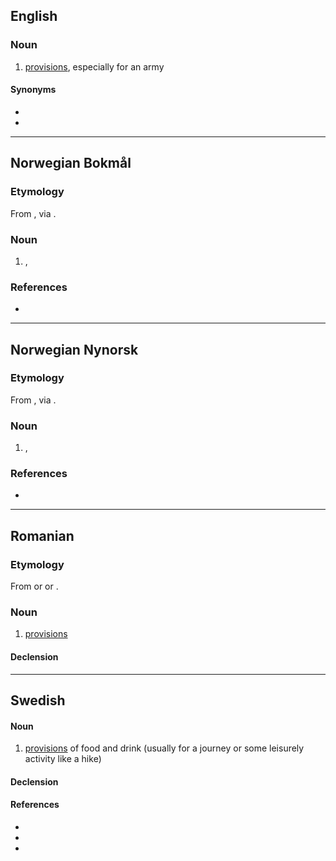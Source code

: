 {{also|Proviant}}

==English==

===Noun===
{{en-noun|-}}

# {{lb|en|Scotland}} [[provisions]], especially for an army

====Synonyms====
* {{l|en|provand}}
* {{l|en|provant}}

----

==Norwegian Bokmål==
{{wikipedia|lang=no}}

===Etymology===
From {{der|nb|it|provianda}}, via {{der|nb|de|Proviant}}.

===Noun===
{{nb-noun-m1}}

# {{l|en|provisions}}, {{l|en|supplies}} {{q|of food, drink etc.}}

===References===
* {{R:The Bokmål Dictionary}}

----

==Norwegian Nynorsk==

===Etymology===
From {{der|nn|it|provianda}}, via {{der|nn|de|Proviant}}.

===Noun===
{{nn-noun-m1}}

# {{l|en|provisions}}, {{l|en|supplies}} {{q|of food, drink etc.}}

===References===
* {{R:The Nynorsk Dictionary}}

----

==Romanian==

===Etymology===
From {{bor|ro|pl|prowiant}} or {{bor|ro|ru|провиант}} or {{bor|ro|de|Proviant}}.

===Noun===
{{ro-noun|n|provianturi}}

# [[provision]]s

====Declension====
{{ro-noun-n-uri}}
----

==Swedish==

====Noun====
{{sv-noun|c}}

# [[provisions]] of food and drink (usually for a journey or some leisurely activity like a hike)

====Declension====
{{sv-noun-unc-irreg-c|2=provianten}}

====References====
* {{R:svenska.se|saob}}
* {{R:svenska.se|saol}}
* {{R:svenska.se|so}}